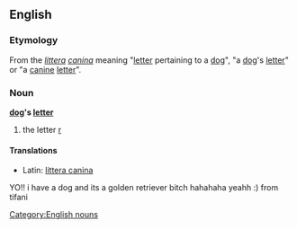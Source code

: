 ==English==

===Etymology===
From the {{etyl|la}} ''[[littera]] [[caninus|canina]]'' meaning "[[letter]] pertaining to a [[dog]]", "a [[dog]]'s [[letter]]" or "a [[canine]] [[letter]]".

===Noun===
'''[[dog]]'s [[letter]]'''

# the letter [[r]]

====Translations====
* Latin: [[littera canina]] {{f}}

[[Category:English nouns]]


YO!! i have a dog and its a golden retriever bitch hahahaha yeahh :) from tifani